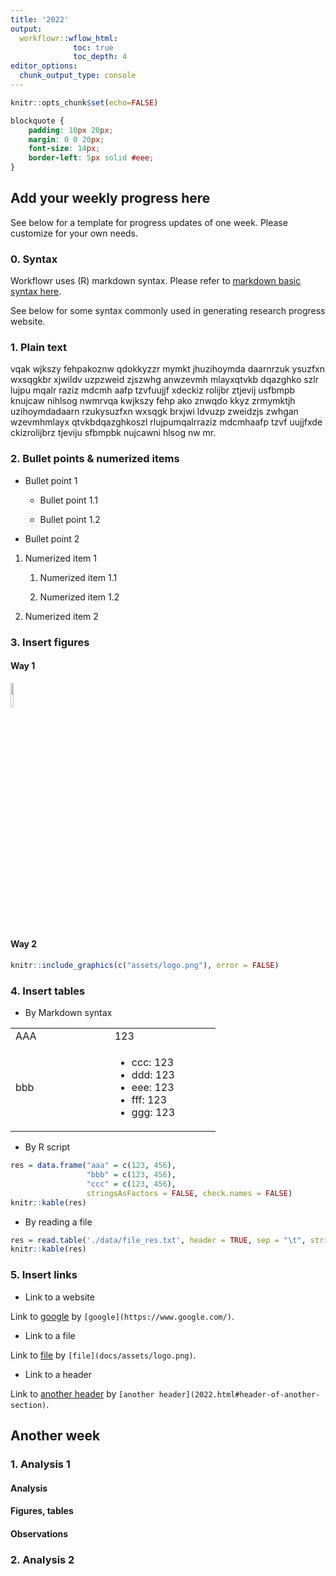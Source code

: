 ```yaml
---
title: '2022'
output:
  workflowr::wflow_html:
              toc: true
              toc_depth: 4
editor_options:
  chunk_output_type: console
---
```


```r
knitr::opts_chunk$set(echo=FALSE)
```

```css
blockquote {
    padding: 10px 20px;
    margin: 0 0 20px;
    font-size: 14px;
    border-left: 5px solid #eee;
}
```

## Add your weekly progress here

See below for a template for progress updates of one week. Please customize for your own needs.

### 0. Syntax

Workflowr uses (R) markdown syntax. Please refer to [markdown basic syntax here](https://www.markdownguide.org/basic-syntax/).

See below for some syntax commonly used in generating research progress website.

### 1. Plain text

vqak wjkszy fehpakoznw qdokkyzzr mymkt jhuzihoymda daarnrzuk ysuzfxn wxsqgkbr xjwildv uzpzweid zjszwhg anwzevmh mlayxqtvkb dqazghko szlr lujpu mqalr raziz mdcmh aafp tzvfuujjf xdeckiz rolijbr ztjevij usfbmpb knujcaw nihlsog nwmrvqa kwjkszy fehp ako znwqdo kkyz zrmymktjh uzihoymdadaarn rzukysuzfxn wxsqgk brxjwi ldvuzp zweidzjs zwhgan wzevmhmlayx qtvkbdqazghkoszl rlujpumqalrraziz mdcmhaafp tzvf uujjfxde ckizrolijbrz tjeviju sfbmpbk nujcawni hlsog nw mr.

### 2. Bullet points & numerized items

- Bullet point 1

  - Bullet point 1.1
  
  - Bullet point 1.2

- Bullet point 2


1. Numerized item 1

    1. Numerized item 1.1
  
    2. Numerized item 1.2

2. Numerized item 2


### 3. Insert figures

#### Way 1

![](assets/logo.png){width="10%"}

#### Way 2

```r
knitr::include_graphics(c("assets/logo.png"), error = FALSE)
```


### 4. Insert tables

- By Markdown syntax

+----------------------+-----------------------+
| AAA                  | 123                   |
+----------------------+-----------------------+
| bbb                  | -   ccc: 123          |
|                      | -   ddd: 123          |
|                      | -   eee: 123          |
|                      | -   fff: 123          |
|                      | -   ggg: 123          |
+----------------------+-----------------------+


- By R script
```r
res = data.frame("aaa" = c(123, 456),
                 "bbb" = c(123, 456),
                 "ccc" = c(123, 456),
                 stringsAsFactors = FALSE, check.names = FALSE)
knitr::kable(res)
```


- By reading a file
```r
res = read.table('./data/file_res.txt', header = TRUE, sep = "\t", stringsAsFactors = TRUE)
knitr::kable(res)
```


### 5. Insert links

- Link to a website

Link to [google](https://www.google.com/) by `[google](https://www.google.com/)`.

- Link to a file

Link to [file](../docs/assets/logo.png) by `[file](docs/assets/logo.png)`.

- Link to a header

Link to [another header](2022.html#header-of-another-section) by `[another header](2022.html#header-of-another-section)`.


## Another week {#header-of-another-section}

### 1. Analysis 1

#### Analysis

#### Figures, tables

#### Observations



### 2. Analysis 2


